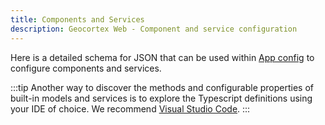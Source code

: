 ```yaml
---
title: Components and Services
description: Geocortex Web - Component and service configuration
---
```



Here is a detailed schema for JSON that can be used within [App config](configuration-app-config-getting-started) to configure components and services.

:::tip
Another way to discover the methods and configurable properties of built-in models and services is to explore the Typescript definitions using your IDE of choice. We recommend [Visual Studio Code](https://code.visualstudio.com/).
:::

<ViewerMessaging product="web" type="config" />

